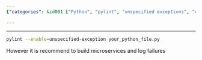```yaml
---
{"categories": &id001 ["Python", "pylint", "unspecified exceptions", "error handling", "microservices", "logging", "best practices"], "category": "Python Tools", "date": "2023-12-18 19:16:11", "description": "This text provides guidance on utilizing the Python utility 'pylint' to identify unspecified exceptions in a Python file and proposes constructing microservices and tracking failures for enhanced error management.", "tags": *id001, "title": "Exception Phobia in Python"}

---
```


------
```bash
pylint --enable=unspecified-exception your_python_file.py
```
However it is recommend to build microservices and log failures
